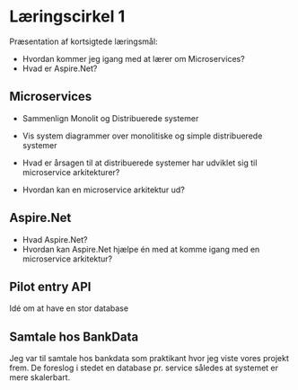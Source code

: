 # Læringscirkel 1
 
Præsentation af kortsigtede læringsmål:

- Hvordan kommer jeg igang med at lærer om Microservices?
- Hvad er Aspire.Net?

## Microservices

- Sammenlign Monolit og Distribuerede systemer

- Vis system diagrammer over monolitiske og simple distribuerede systemer
- Hvad er årsagen til at distribuerede systemer har udviklet sig til microservice arkitekturer?
- Hvordan kan en microservice arkitektur ud?



## Aspire.Net

 - Hvad Aspire.Net?
 - Hvordan kan Aspire.Net hjælpe én med at komme igang med en microservice arkitektur?


## Pilot entry API

Idé om at have en stor database


## Samtale hos BankData

Jeg var til samtale hos bankdata som praktikant hvor jeg viste vores projekt frem. De foreslog i stedet en database pr. service således at systemet er mere skalerbart.

